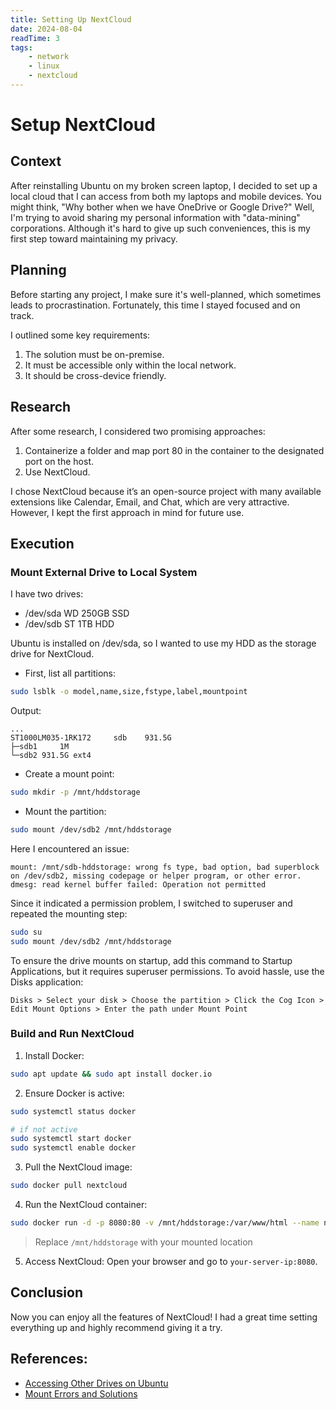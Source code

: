```yaml
---
title: Setting Up NextCloud
date: 2024-08-04
readTime: 3
tags:
    - network
    - linux
    - nextcloud
---
```


# Setup NextCloud

## Context
After reinstalling Ubuntu on my broken screen laptop, I decided to set up a local cloud that I can access from both my laptops and mobile devices. You might think, "Why bother when we have OneDrive or Google Drive?" Well, I'm trying to avoid sharing my personal information with "data-mining" corporations. Although it's hard to give up such conveniences, this is my first step toward maintaining my privacy.

## Planning

Before starting any project, I make sure it's well-planned, which sometimes leads to procrastination. Fortunately, this time I stayed focused and on track.

I outlined some key requirements:

1. The solution must be on-premise.
2. It must be accessible only within the local network.
3. It should be cross-device friendly.

## Research

After some research, I considered two promising approaches:

1. Containerize a folder and map port 80 in the container to the designated port on the host.
2. Use NextCloud.

I chose NextCloud because it’s an open-source project with many available extensions like Calendar, Email, and Chat, which are very attractive. However, I kept the first approach in mind for future use.

## Execution

### Mount External Drive to Local System

I have two drives:

- /dev/sda WD 250GB SSD
- /dev/sdb ST 1TB HDD

Ubuntu is installed on /dev/sda, so I wanted to use my HDD as the storage drive for NextCloud.

- First, list all partitions:

```bash
sudo lsblk -o model,name,size,fstype,label,mountpoint
```

Output:
```
...
ST1000LM035-1RK172     sdb    931.5G
├─sdb1     1M
└─sdb2 931.5G ext4
```

- Create a mount point:
```bash
sudo mkdir -p /mnt/hddstorage
```

- Mount the partition:
```bash
sudo mount /dev/sdb2 /mnt/hddstorage
```

Here I encountered an issue:
```
mount: /mnt/sdb-hddstorage: wrong fs type, bad option, bad superblock on /dev/sdb2, missing codepage or helper program, or other error.
dmesg: read kernel buffer failed: Operation not permitted
```

Since it indicated a permission problem, I switched to superuser and repeated the mounting step:
```bash
sudo su
sudo mount /dev/sdb2 /mnt/hddstorage
```

To ensure the drive mounts on startup, add this command to Startup Applications, but it requires superuser permissions. To avoid hassle, use the Disks application:
```
Disks > Select your disk > Choose the partition > Click the Cog Icon > Edit Mount Options > Enter the path under Mount Point
```

### Build and Run NextCloud

1. Install Docker:
```bash
sudo apt update && sudo apt install docker.io
```

2. Ensure Docker is active:
```bash
sudo systemctl status docker

# if not active
sudo systemctl start docker
sudo systemctl enable docker
```

3. Pull the NextCloud image:
```bash
sudo docker pull nextcloud
```

4. Run the NextCloud container:
```bash
sudo docker run -d -p 8080:80 -v /mnt/hddstorage:/var/www/html --name nextcloud nextcloud
```

> Replace `/mnt/hddstorage` with your mounted location

5. Access NextCloud:
Open your browser and go to `your-server-ip:8080`.

## Conclusion

Now you can enjoy all the features of NextCloud! I had a great time setting everything up and highly recommend giving it a try.

## References:
- [Accessing Other Drives on Ubuntu](https://askubuntu.com/questions/920992/how-do-i-access-other-drives)
- [Mount Errors and Solutions](https://unix.stackexchange.com/questions/315063/mount-wrong-fs-type-bad-option-bad-superblock)
